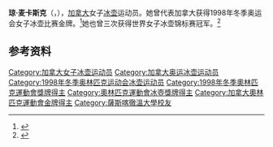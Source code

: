 {{NoteTA|G1=Sports}}
'''琼·麦卡斯克'''（{{lang-en|Joan McCusker}}，{{bd|1965年|6月8日||}}），[[加拿大|加拿大]]女子[[冰壶|冰壶]]运动员。她曾代表加拿大获得1998年冬季奥运会女子冰壶比赛金牌。<ref>{{Cite web|title=Joan MCCUSKER|url=https://www.olympic.org/joan-mccusker|accessdate=2021-04-13|work=International Olympic Committee|archive-date=2021-04-14|archive-url=https://web.archive.org/web/20210414041213/https://www.olympic.org/joan-mccusker|dead-url=no}}</ref>她也曾三次获得世界女子冰壶锦标赛冠军。<ref>{{cite web|url=https://www.olympedia.org/athletes/100275|title=Joan McCusker|work=Olympedia|accessdate=2021-04-14|archive-date=2021-03-25|archive-url=https://web.archive.org/web/20210325171105/https://www.olympedia.org/athletes/100275|dead-url=no}}</ref>

== 参考资料 ==
{{reflist}}

{{奥林匹克运动会冰壶比赛女子团体冠军}}

{{Authority control}}
{{DEFAULTSORT:McCusker, Joan}}
[[Category:加拿大女子冰壶运动员|Category:加拿大女子冰壶运动员]]
[[Category:加拿大奥运冰壶运动员|Category:加拿大奥运冰壶运动员]]
[[Category:1998年冬季奥林匹克运动会冰壶运动员|Category:1998年冬季奥林匹克运动会冰壶运动员]]
[[Category:1998年冬季奧林匹克運動會獎牌得主|Category:1998年冬季奧林匹克運動會獎牌得主]]
[[Category:奧林匹克運動會冰壺獎牌得主|Category:奧林匹克運動會冰壺獎牌得主]]
[[Category:加拿大奧林匹克運動會金牌得主|Category:加拿大奧林匹克運動會金牌得主]]
[[Category:薩斯喀徹溫大學校友|Category:薩斯喀徹溫大學校友]]